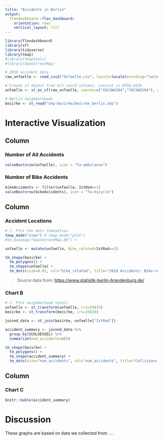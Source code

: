 ```yaml
---
title: "Accidents in Berlin"
output: 
  flexdashboard::flex_dashboard:
    orientation: rows
    vertical_layout: fill
---
```


```r
library(flexdashboard)
library(sf)
library(tidyverse)
library(tmap)
#library(tmaptools)
#library(OpenStreetMap)

# 2019 accident data
raw_unfaelle <- read_csv2("Unfaelle.csv", locale=locale(encoding="latin1"))

# Create sf object from X/Y coord columns. Lon/Lat is EPSG:4326
unfaelle <- st_as_sf(raw_unfaelle, coords=c("XGCSWGS84","YGCSWGS84"), crs=4326)

# Berlin neighborhoods
bezirke <- st_read("shp-bezirke/bezirke_berlin.shp")
```

Interactive Visualization
=======
<!-- creates a new tab of that name -->

Column {data-width=500}
-----------------------------------------------------------------------

### Number of All Accidents

```r
valueBox(nrow(unfaelle), icon = "fa-ambulance")
```

### Number of Bike Accidents

```r
bikeAccidents <- filter(unfaelle, IstRad==1)
valueBox(nrow(bikeAccidents), icon = "fa-bicycle")
```

Column {data-width=500}
-----------------------------------------------------------------------

### Accident Locations

```r
# 1. Plot the dots themselves
tmap_mode("view") # tmap_mode("plot")
#tm_basemap("OpenStreetMap.DE") +

unfaelle <- mutate(unfaelle, bike_related=IstRad==1)

tm_shape(bezirke) +
  tm_polygons() +
  tm_shape(unfaelle) +
  tm_dots(size=0.01, col="bike_related", title="2019 Accidents: Bike-related?")

```

> Source data from: <https://www.statistik-berlin-brandenburg.de/>



### Chart B

```r
# 2. Plot neighborhood totals
unfaelle <- st_transform(unfaelle, crs=25833)
bezirke <- st_transform(bezirke, crs=25833)

joined_data <- st_join(bezirke, unfaelle["IstRad"])

accident_summary <- joined_data %>%
  group_by(SCHLUESSEL) %>%
  summarize(num_accidents=n())

tm_shape(bezirke) +
  tm_polygons() +
  tm_shape(accident_summary) +
  tm_dots(size="num_accidents", col="num_accidents", title="Collisions by Neighborhood, 2019")

```

Column {data-width=300} 
-----------------------------------------------------------------------

### Chart C

```r
knitr::kable(accident_summary)
```

Discussion
==========

These graphs are based on data we collected from ....